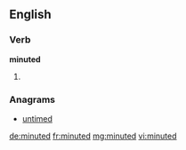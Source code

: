 ==English==

===Verb===
'''minuted'''

# {{en-past of|minute}}

===Anagrams===
* [[untimed#English|untimed]]

[[de:minuted]]
[[fr:minuted]]
[[mg:minuted]]
[[vi:minuted]]
